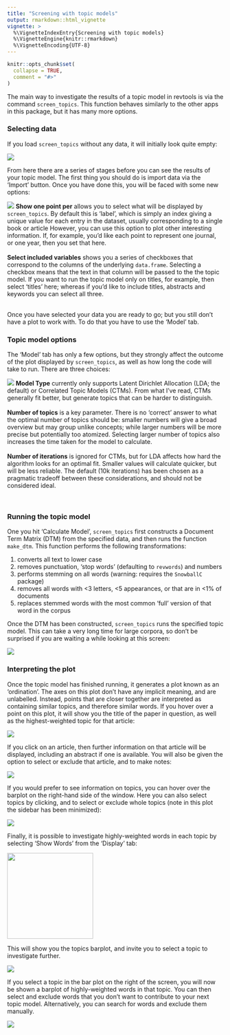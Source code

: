 ```yaml
---
title: "Screening with topic models"
output: rmarkdown::html_vignette
vignette: >
  %\VignetteIndexEntry{Screening with topic models}
  %\VignetteEngine{knitr::rmarkdown}
  %\VignetteEncoding{UTF-8}
---
```


```r
knitr::opts_chunk$set(
  collapse = TRUE,
  comment = "#>"
)
```

The main way to investigate the results of a topic model in revtools is via the command <code>screen_topics</code>. This function behaves similarly to the other apps in this package, but it has many more options.

### Selecting data
If you load <code>screen_topics</code> without any data, it will initially look quite empty:

<img src="screen_topics_initial.png"/>

From here there are a series of stages before you can see the results of your topic model. The first thing you should do is import data via the 'Import' button. Once you have done this, you will be faced with some new options:

<div class="clearfix">
  <img
    class="screenshot_tall"
    src="screen_topics_data_tab_full.png"
  />
  <b>Show one point per</b> allows you to select what will be displayed by <code>screen_topics</code>. By default this is 'label', which is simply an index giving a unique value for each entry in the dataset, usually corresponding to a single book or article However, you can use this option to plot other interesting information. If, for example, you'd like each point to represent one journal, or one year, then you set that here.
  <br>
  <br>
  <b>Select included variables</b> shows you a series of checkboxes that correspond to the columns of the underlying <code>data.frame</code>. Selecting a checkbox means that the text in that column will be passed to the the topic model. If you want to run the topic model only on titles, for example, then select 'titles' here; whereas if you'd like to include titles, abstracts and keywords you can select all three.
  </div>
  <br>
Once you have selected your data you are ready to go; but you still don't have a plot to work with. To do that you have to use the 'Model' tab.

### Topic model options
The 'Model' tab has only a few options, but they strongly affect the outcome of the plot displayed by <code>screen_topics</code>, as well as how long the code will take to run. There are three choices:

<div class="clearfix">
  <img
    class="screenshot_tall"
    src="screen_topics_model_tab.png"
  />
  <b>Model Type</b> currently only supports Latent Dirichlet Allocation (LDA; the default) or Correlated Topic Models (CTMs). From what I've read, CTMs generally fit better, but generate topics that can be harder to distinguish.
  <br>
  <br>
  <b>Number of topics</b> is a key parameter. There is no 'correct' answer to what the optimal number of topics should be: smaller numbers will give a broad overview but may group unlike concepts; while larger numbers will be more precise but potentially too atomized. Selecting larger number of topics also increases the time taken for the model to calculate.
  <br>
  <br>
  <b>Number of iterations</b> is ignored for CTMs, but for LDA affects how hard the algorithm looks for an optimal fit. Smaller values will calculate quicker, but will be less reliable. The default (10k iterations) has been chosen as a pragmatic tradeoff between these considerations, and should not be considered ideal.
</div>
<br>

### Running the topic model
One you hit 'Calculate Model', <code>screen_topics</code> first constructs a Document Term Matrix (DTM) from the specified data, and then runs the function <code>make_dtm</code>. This function performs the following transformations:

<ol class="default">
  <li class="default">converts all text to lower case</li>
  <li class="default">removes punctuation, 'stop words' (defaulting to <code>revwords</code>) and numbers</li>
  <li class="default">performs stemming on all words (warning: requires the <code>SnowballC</code> package)</li>
  <li class="default">removes all words with <3 letters, <5 appearances, or that are in <1% of documents</li>
  <li class="default">replaces stemmed words with the most common 'full' version of that word in the corpus</li>
</ol>

Once the DTM has been constructed, <code>screen_topics</code> runs the specified topic model. This can take a very long time for large corpora, so don't be surprised if you are waiting a while looking at this screen:

<img src="screen_topics_calculating_modal.png"/>


### Interpreting the plot
Once the topic model has finished running, it generates a plot known as an 'ordination'. The axes on this plot don't have any implicit meaning, and are unlabelled. Instead, points that are closer together are interpreted as containing similar topics, and therefore similar words. If you hover over a point on this plot, it will show you the title of the paper in question, as well as the highest-weighted topic for that article:

<img src="screen_topics_ordination.png"/>

If you click on an article, then further information on that article will be displayed, including an abstract if one is available. You will also be given the option to select or exclude that article, and to make notes:

<img src="screen_topics_article.png"/>

If you would prefer to see information on topics, you can hover over the barplot on the right-hand side of the window. Here you can also select topics by clicking, and to select or exclude whole topics (note in this plot the sidebar has been minimized):

<img src="screen_topics_barplot.png"/>

Finally, it is possible to investigate highly-weighted words in each topic by selecting 'Show Words' from the 'Display' tab:

<img src="screen_topics_display_tab.png" width="200"/>

This will show you the topics barplot, and invite you to select a topic to investigate further.

<img src="screen_topics_words_initial.png"/>

If you select a topic in the bar plot on the right of the screen, you will now be shown a barplot of highly-weighted words in that topic. You can then select and exclude words that you don't want to contribute to your next topic model. Alternatively, you can search for words and exclude them manually.

<img src="screen_topics_words_selected.png"/>